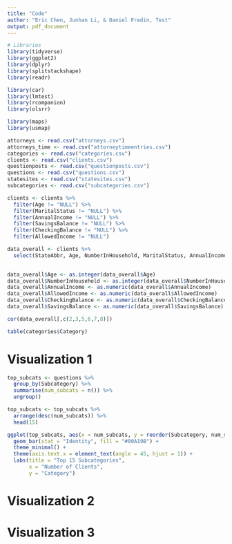 ```yaml
---
title: "Code"
author: "Eric Chen, Junhan Li, & Daniel Fredin, Test"
output: pdf_document
---
```


```r
# Libraries
library(tidyverse)
library(ggplot2)
library(dplyr)
library(splitstackshape)
library(readr)

library(car)
library(lmtest)
library(rcompanion)
library(olsrr)

library(maps)
library(usmap)
```

```r
attorneys <- read.csv("attorneys.csv")
attorneys_time <- read.csv("attorneytimeentries.csv")
categories <- read.csv("categories.csv")
clients <- read.csv("clients.csv")
questionposts <- read.csv("questionposts.csv")
questions <- read.csv("questions.csv")
statesites <- read.csv("statesites.csv")
subcategories <- read.csv("subcategories.csv")
```

```r
clients <- clients %>%
  filter(Age != "NULL") %>%
  filter(MaritalStatus != "NULL") %>%
  filter(AnnualIncome != "NULL") %>%
  filter(SavingsBalance != "NULL") %>%
  filter(CheckingBalance != "NULL") %>%
  filter(AllowedIncome != "NULL") 

data_overall <- clients %>%
  select(StateAbbr, Age, NumberInHousehold, MaritalStatus, AnnualIncome, SavingsBalance, CheckingBalance, AllowedIncome)
  
```

```r
data_overall$Age <- as.integer(data_overall$Age)
data_overall$NumberInHousehold <- as.integer(data_overall$NumberInHousehold)
data_overall$AnnualIncome <- as.numeric(data_overall$AnnualIncome)
data_overall$AllowedIncome <- as.numeric(data_overall$AllowedIncome)
data_overall$CheckingBalance <- as.numeric(data_overall$CheckingBalance)
data_overall$SavingsBalance <- as.numeric(data_overall$SavingsBalance)
```

```r
cor(data_overall[,c(2,3,5,6,7,8)])
```

```r
table(categories$Category)
```




# Visualization 1

```r
top_subcats <- questions %>%
  group_by(Subcategory) %>%
  summarise(num_subcats = n()) %>%
  ungroup()

top_subcats <- top_subcats %>%
  arrange(desc(num_subcats)) %>%
  head(15)

ggplot(top_subcats, aes(x = num_subcats, y = reorder(Subcategory, num_subcats))) +
  geom_bar(stat = "Identity", fill = "#00A19B") +
  theme_minimal() +
  theme(axis.text.x = element_text(angle = 45, hjust = 1)) +
  labs(title = "Top 15 Subcategories",
       x = "Number of Clients",
       y = "Category")

```

# Visualization 2


# Visualization 3

